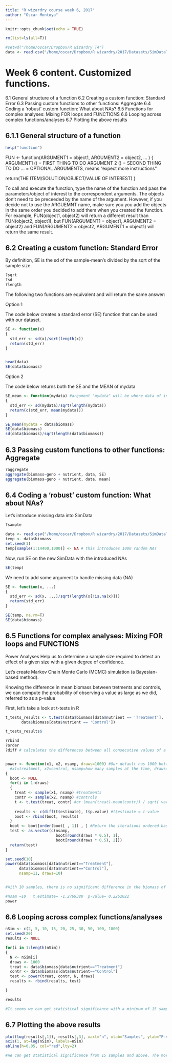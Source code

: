 ```yaml
---
title: "R wizardry course week 6, 2017"
author: "Oscar Montoya"
---
```


```r
knitr::opts_chunk$set(echo = TRUE)
```


```r
rm(list=ls(all=T))
```


```r
#setwd("/home/oscar/Dropbox/R wizardry TA")
data <- read.csv("/home/oscar/Dropbox/R wizardry/2017/Datasets/SimDataTrend.csv")
```


# Week 6 content. Customized functions.

6.1 General structure of a function
6.2 Creating a custom function: Standard Error
6.3 Passing custom functions to other functions: Aggregate
6.4 Coding a 'robust' custom function: What about NAs?
6.5 Functions for complex analyses: Mixing FOR loops and FUNCTIONS
6.6 Looping across complex functions/analyses
6.7 Plotting the above results


## 6.1.1 General structure of a function

```r
help("function")
```

FUN <- function(ARGUMENT1 = object1, ARGUMENT2 = object2, ... )
{
  ARGUMENT1 () = FIRST THING TO DO
  ARGUMENT 2 () = SECOND THING TO DO 
  ... = OPTIONAL ARGUMENTS, means "expect more instructions"
  
  return(THE ITEM/SOLUTION/OBJECT/VALUE OF INTEREST)
}


To call and execute the function, type the name of the function and pass the parameters/object of interest to the correspondent arguments. The objects don't need to be preceeded by the name of the argument. However, if you decide not to use the ARGUEMNT name, make sure you you add the objects in the same order you decided to add them when you created the function. For example, FUN(object1, object2) will return a different result than FUN(object2, object1), but FUN(ARGUMENT1 = object1, ARGUMENT2 = object2) and FUN(ARGUMENT2 = object2, ARGUMENT1 = object1) will return the same result.


## 6.2 Creating a custom function: Standard Error

By definition, SE is the sd of the sample-mean's divided by the sqrt of the sample size.
```r
?sqrt
?sd
?length
```


The following two functions are equivalent and will return the same answer:

Option 1

The code below creates a standard error (SE) function that can be used with our dataset.
```r
SE <- function(x)
{
  std_err <- sd(x)/sqrt(length(x))
  return(std_err)
}


head(data)
SE(data$biomass)
```

Option 2

The code below returns both the SE and the MEAN of mydata
```r

SE_mean <- function(mydata) #argument "mydata" will be where data of interest should be in
{
  std_err <- sd(mydata)/sqrt(length(mydata))
  return(c(std_err, mean(mydata)))
}

SE_mean(mydata = data$biomass)
SE(data$biomass)
sd(data$biomass)/sqrt(length(data$biomass))
```


## 6.3 Passing custom functions to other functions: Aggregate

```r
?aggregate
aggregate(biomass~geno + nutrient, data, SE)
aggregate(biomass~geno + nutrient, data, mean)
```


## 6.4 Coding a 'robust' custom function: What about NAs?


Let's introduce missing data into SimData


```r
?sample

data <- read.csv("/home/oscar/Dropbox/R wizardry/2017/Datasets/SimDataTrend.csv")
temp <- data$biomass
set.seed(1)
temp[sample(1:14400,1000)] <- NA # this introduces 1000 random NAs
```


Now, run SE on the new SimData with the introduced NAs
```r
SE(temp)
```


We need to add some argument to handle missing data (NA)
```r

SE <- function(x, ...)
{
  std_err <- sd(x, ...)/sqrt(length(x[!is.na(x)]))
  return(std_err)
}

SE(temp, na.rm=T)
SE(data$biomass)
```


## 6.5 Functions for complex analyses: Mixing FOR loops and FUNCTIONS


Power Analyses
Help us to determine a sample size required to detect an effect of a given size with a given degree of confidence. 

Let's create Markov Chain Monte Carlo (MCMC) simulation (a Bayesian-based method).

Knowing the difference in mean biomass between tretments and controls, we can compute the probability of observing a value as large as we did, referred to as a p-value

First, let's take a look at t-tests in R
```r

t_tests_results <- t.test(data$biomass[data$nutrient == 'Treatment'],
       data$biomass[data$nutrient == 'Control'])

t_tests_results$
```


```r
?rbind
?order
?diff # calculates the differences between all consecutive values of a vector


power <- function(x1, x2, nsamp, draws=1000) #Our default has 1000 bott strapps.
  #x1=treatment, x2=control, nsamp=how many samples at the time, draws= how many "boot strapps"?
{
  boot <- NULL
  for(i in 1:draws)
  {
    treat <- sample(x1, nsamp) #treatments
    contr <- sample(x2, nsamp) #controls
    t <- t.test(treat, contr) #or (mean(treat)-mean(contr)) / sqrt( var(treat)/treat + var(contr)/contr )
    
    results <- c(diff(t$estimate), t$p.value) #t$estimate = t-value
    boot <- rbind(boot, results)
  }
  boot <- boot[order(boot[ , 1]) , ] #Return the iterations ordered based on column 1
  test <- as.vector(c(nsamp,
                      boot[round(draws * 0.5), 1],
                      boot[round(draws * 0.5), 2]))
  return(test)
}

set.seed(10)
power(data$biomass[data$nutrient=="Treatment"],
      data$biomass[data$nutrient=="Control"],
      nsamp=11, draws=10)


#With 10 samples, there is no significant difference in the biomass of treatments and controls (p > 0.5). In this test we didn't include other factors influencing the experiment, like blocks or days, for example.

#nsam =10   t.estimate= -1.2769380  p-value= 0.2262022
power
```




## 6.6 Looping across complex functions/analyses

```r
nSim <- c(2, 5, 10, 15, 20, 25, 30, 50, 100, 1000)
set.seed(20)
results <- NULL

for(i in 1:length(nSim))
{
  N <- nSim[i]
  draws <- 1000
  treat <- data$biomass[data$nutrient=="Treatment"]
  contr <- data$biomass[data$nutrient=="Control"]
  test <- power(treat, contr, N, draws)
  results <- rbind(results, test)

}

results

#It seems we can get statistical significance with a minimum of 15 samples.
```



## 6.7 Plotting the above results

```r
plot(log(results[,1]), results[,3], xaxt="n", xlab="Samples", ylab="P-value", pch=20)
axis(1, at=log(nSim), labels=nSim)
abline(h=0.05, col="red",lty=2)

#We can get statistical significance from 15 samples and above. The more samples the merrier but we all know that is unrealistic.
```



